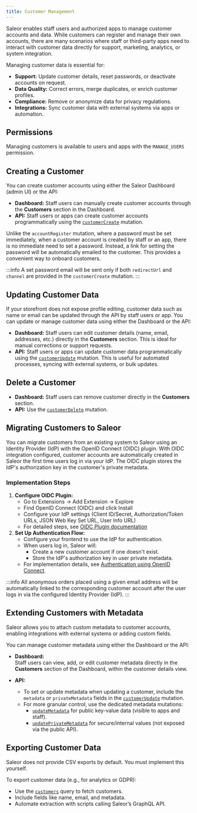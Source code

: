 ```yaml
---
title: Customer Management
---
```


Saleor enables staff users and authorized apps to manage customer accounts and data. 
While customers can register and manage their own accounts, there are many scenarios where staff 
or third-party apps need to interact with customer data directly for support, marketing, analytics, or system integration.

Managing customer data is essential for:
- **Support:** Update customer details, reset passwords, or deactivate accounts on request.
- **Data Quality:** Correct errors, merge duplicates, or enrich customer profiles.
- **Compliance:** Remove or anonymize data for privacy regulations.
- **Integrations:** Sync customer data with external systems via apps or automation.

## Permissions
Managing customers is available to users and apps with the `MANAGE_USERS` permission.

## Creating a Customer
You can create customer accounts using either the Saleor Dashboard (admin UI) or the API:

- **Dashboard:** Staff users can manually create customer accounts through the **Customers** section in the Dashboard.
- **API:** Staff users or apps can create customer accounts programmatically using the [`customerCreate`](/api-reference/users/mutations/customer-create.mdx) mutation.

Unlike the `accountRegister` mutation, where a password must be set immediately, when a customer account is created by staff or an app, 
there is no immediate need to set a password. Instead, a link for setting the password will be automatically emailed to the customer. 
This provides a convenient way to onboard customers.

:::info
A set password email will be sent only if both `redirectUrl` and `channel` are provided in the `customerCreate` mutation.
:::

## Updating Customer Data
If your storefront does not expose profile editing, customer data such as name or email can be updated through the API by staff users or app.
You can update or manage customer data using either the Dashboard or the API:

- **Dashboard:** Staff users can edit customer details (name, email, addresses, etc.) directly in the **Customers** section. This is ideal for manual corrections or support requests.
- **API:** Staff users or apps can update customer data programmatically using the [`customerUpdate`](/api-reference/users/mutations/customer-update.mdx) mutation. This is useful for automated processes, syncing with external systems, or bulk updates.

## Delete a Customer
- **Dashboard:** Staff users can remove customer directly in the **Customers** section.
- **API:** Use the [`customerDelete`](/api-reference/users/mutations/customer-delete.mdx) mutation.

## Migrating Customers to Saleor
You can migrate customers from an existing system to Saleor using an Identity Provider (IdP) with the OpenID Connect (OIDC) plugin. 
With OIDC integration configured, customer accounts are automatically created in Saleor the first time users log in via your IdP. 
The OIDC plugin stores the IdP's authorization key in the customer's private metadata.

### Implementation Steps
1. **Configure OIDC Plugin:**
   - Go to Extensions → Add Extension → Explore
   - Find OpenID Connect (OIDC) and click Install
   - Configure your IdP settings (Client ID/Secret, Authorization/Token URLs, JSON Web Key Set URL, User Info URL)
   - For detailed steps, see [OIDC Plugin documentation](/developer/app-store/plugins/oidc.mdx)
2. **Set Up Authentication Flow:**
   - Configure your frontend to use the IdP for authentication.
   - When users log in, Saleor will:
     - Create a new customer account if one doesn't exist.
     - Store the IdP's authorization key in user private metadata.
   - For implementation details, see [Authentication using OpenID Connect](/api-usage/authentication.mdx#user-authentication-using-openid-connect).

:::info
All anonymous orders placed using a given email address will be automatically linked to the corresponding customer account after the user logs in via the configured Identity Provider (IdP).
:::

## Extending Customers with Metadata

Saleor allows you to attach custom metadata to customer accounts, enabling integrations with external systems or adding custom fields.

You can manage customer metadata using either the Dashboard or the API:

- **Dashboard:**  
  Staff users can view, add, or edit customer metadata directly in the **Customers** section of the Dashboard, within the customer details view.

- **API:**  
  - To set or update metadata when updating a customer, include the `metadata` or `privateMetadata` fields in the [`customerUpdate`](/api-reference/users/mutations/customer-update.mdx) mutation.
  - For more granular control, use the dedicated metadata mutations:
    - [`updateMetadata`](/api-reference/miscellaneous/mutations/update-metadata.mdx) for public key-value data (visible to apps and staff).
    - [`updatePrivateMetadata`](/api-reference/miscellaneous/mutations/update-private-metadata.mdx) for secure/internal values (not exposed via the public API).


## Exporting Customer Data
Saleor does not provide CSV exports by default. You must implement this yourself.

To export customer data (e.g., for analytics or GDPR):
- Use the [`customers`](/api-reference/users/queries/customers.mdx) query to fetch customers.
- Include fields like name, email, and metadata.
- Automate extraction with scripts calling Saleor’s GraphQL API.

